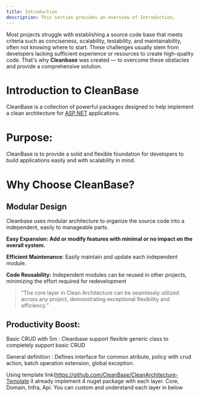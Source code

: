 ```yaml
---
title: Introduction
description: This section provides an overview of Introduction.
---
```

Most projects struggle with establishing a source code base that meets criteria such as conciseness, scalability, testability, and maintainability, often not knowing where to start. These challenges usually stem from developers lacking sufficient experience or resources to create high-quality code. That's why **Cleanbase** was created — to overcome these obstacles and provide a comprehensive solution.

# Introduction to CleanBase

CleanBase is a collection of powerful packages designed to help implement a clean architecture for [ASP.NET](http://asp.net/) applications. 

# **Purpose:**

 CleanBase is to provide a solid and flexible foundation for developers to build applications easily and with scalability in mind.

# Why Choose CleanBase?

## Modular Design

Cleanbase uses modular architecture to organize the source code into a independent, easily to manageable parts.

**Easy Expansion: Add or modify features with minimal or no impact on the overall system.**

**Efficient Maintenance**: Easily maintain and update each independent module.

**Code Reusability:** Independent modules can be reused in other projects, minimizing the effort required for redevelopment

> "The core layer in Clean Architecture can be seamlessly utilized across any project, demonstrating exceptional flexibility and efficiency.”
> 

## Productivity Boost:

Basic CRUD with 5m : Cleanbase support flexible generic class to completely support basic CRUD 

General definition : Defines interface for common atribute, policy with crud action, batch operation extension, global exception.

Using template link(https://github.com/CleanBase/CleanArchitecture-Template it already implement 4 nuget package with each layer. Core, Domain, Infra, Api. You can custom and understand each layer in below
